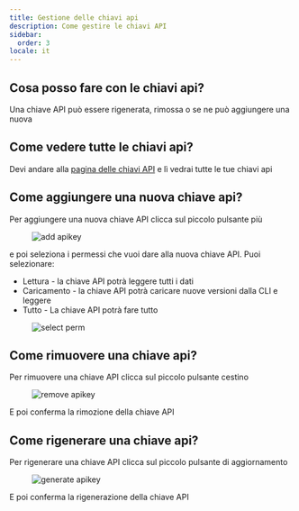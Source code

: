 ```yaml
---
title: Gestione delle chiavi api
description: Come gestire le chiavi API
sidebar:
  order: 3
locale: it
---
```


## Cosa posso fare con le chiavi api?

Una chiave API può essere rigenerata, rimossa o se ne può aggiungere una nuova

## Come vedere tutte le chiavi api?

Devi andare alla [pagina delle chiavi API](https://webcapgo.app/dashboard/apikeys/) e lì vedrai tutte le tue chiavi api

## Come aggiungere una nuova chiave api?

Per aggiungere una nuova chiave API clicca sul piccolo pulsante più

<figure><img src="/apikeys-add.webp" alt="add apikey" /><figcaption></figcaption></figure>

e poi seleziona i permessi che vuoi dare alla nuova chiave API. Puoi selezionare:

 - Lettura - la chiave API potrà leggere tutti i dati
 - Caricamento - la chiave API potrà caricare nuove versioni dalla CLI e leggere
 - Tutto - La chiave API potrà fare tutto

<figure><img src="/apikeys-select-perm.webp" alt="select perm" /><figcaption></figcaption></figure>

## Come rimuovere una chiave api?

Per rimuovere una chiave API clicca sul piccolo pulsante cestino

<figure><img src="/apikeys-remove.webp" alt="remove apikey" /><figcaption></figcaption></figure>

E poi conferma la rimozione della chiave API

## Come rigenerare una chiave api?

Per rigenerare una chiave API clicca sul piccolo pulsante di aggiornamento

<figure><img src="/apikeys-regenerate.webp" alt="generate apikey" /><figcaption></figcaption></figure>

E poi conferma la rigenerazione della chiave API